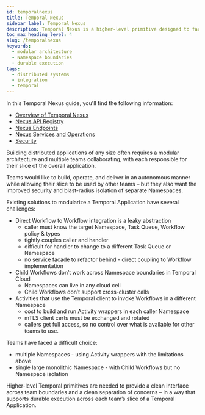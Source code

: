 ```yaml
---
id: temporalnexus
title: Temporal Nexus
sidebar_label: Temporal Nexus
description: Temporal Nexus is a higher-level primitive designed to facilitate modular architecture across team and Namespace boundaries, enabling seamless integration and durable execution across distributed systems.
toc_max_heading_level: 4
slug: /temporalnexus
keywords:
  - modular architecture
  - Namespace boundaries
  - durable execution
tags:
  - distributed systems
  - integration
  - temporal
---
```


In this Temporal Nexus guide, you'll find the following information:

- [Overview of Temporal Nexus](/temporalnexus/overview)
- [Nexus API Registry](/temporalnexus/api-registry)
- [Nexus Endpoints](/temporalnexus/endpoints)
- [Nexus Services and Operations](/temporalnexus/services-operations)
- [Security](/temporalnexus/security)

Building distributed applications of any size often requires a modular architecture and multiple teams collaborating, with each responsible for their slice of the overall application.

Teams would like to build, operate, and deliver in an autonomous manner while allowing their slice to be used by other teams – but they also want the improved security and blast-radius isolation of separate Namespaces.

Existing solutions to modularize a Temporal Application have several challenges:

- Direct Workflow to Workflow integration is a leaky abstraction
  - caller must know the target Namespace, Task Queue, Workflow policy & types
  - tightly couples caller and handler
  - difficult for handler to change to a different Task Queue or Namespace
  - no service facade to refactor behind \- direct coupling to Workflow implementation
- Child Workflows don’t work across Namespace boundaries in Temporal Cloud
  - Namespaces can live in any cloud cell
  - Child Workflows don’t support cross-cluster calls
- Activities that use the Temporal client to invoke Workflows in a different Namespace
  - cost to build and run Activity wrappers in each caller Namespace
  - mTLS client certs must be exchanged and rotated
  - callers get full access, so no control over what is available for other teams to use.

Teams have faced a difficult choice:

- multiple Namespaces \- using Activity wrappers with the limitations above
- single large monolithic Namespace \- with Child Workflows but no Namespace isolation

Higher-level Temporal primitives are needed to provide a clean interface across team boundaries and a clean separation of concerns – in a way that supports durable execution across each team’s slice of a Temporal Application.
